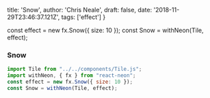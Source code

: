   title: 'Snow',
  author: 'Chris Neale',
  draft: false,
  date: '2018-11-29T23:46:37.121Z',
  tags: ['effect']
}

const effect = new fx.Snow({ size: 10 });
const Snow = withNeon(Tile, effect);

### Snow

```javascript
import Tile from "../../components/Tile.js";
import withNeon, { fx } from "react-neon";
const effect = new fx.Snow({ size: 10 });
const Snow = withNeon(Tile, effect);
```

<Snow />